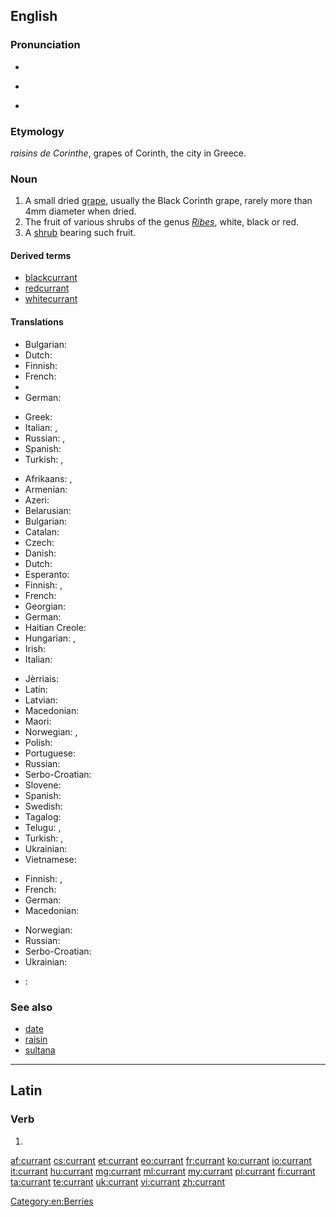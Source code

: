 ==English==

===Pronunciation===
* {{audio|en-uk-currant.ogg|Audio (UK)}}
* {{a|UK}} {{IPA|/ˈkʌɹənt/|lang=en}}
* {{a|US}} {{IPA|/ˈkɜːɹənt/|lang=en}}

===Etymology===
{{etyl|fr|en}} ''raisins de Corinthe'', grapes of Corinth, the city in Greece.

===Noun===
{{en-noun}}

# A small dried [[grape]], usually the Black Corinth grape, rarely more than 4mm diameter when dried.
# The fruit of various shrubs of the genus ''[[Ribes]]'', white, black or red.
# A [[shrub]] bearing such fruit.

====Derived terms====
* [[blackcurrant]]
* [[redcurrant]]
* [[whitecurrant]]

====Translations====
{{trans-top|small dried grape}}
* Bulgarian: {{t-|bg|стафида|f}}
* Dutch: {{t+|nl|krent|f}}
* Finnish: {{t+|fi|korintti}}
* French: {{t+|fr|raisin de Corinthe|m}}
* {{trreq|ka}}
* German: {{t+|de|Korinthe|f}}
{{trans-mid}}
* Greek: {{t-|el|κορινθιακή σταφίδα|f|tr=korinthiakí stafidá}}
* Italian: {{t-|it|uva di Corinto|f}}, {{t-|it|uva secca|f}}
* Russian: {{t+|ru|коринка|f|tr=korínka}}, {{t+|ru|сабза|f|tr=sabzá}}
* Spanish: {{t-|es|pasa de Corinto|f}}
* Turkish: {{t+|tr|kuş üzümü}}, {{t+|tr|Frenk üzümü}}
{{trans-bottom}}

{{trans-top|fruit}}
* Afrikaans: {{t-|af|aalbessievla}}, {{t+|af|aalbes}}
* Armenian: {{t-|hy|հաղարջ|tr=haġarǰ}}
* Azeri: {{t-|az|qarağat}}
* Belarusian: {{t-|be|парэчка|f|tr=parečka|sc=Cyrl}}
* Bulgarian: {{t-|bg|френско грозде|n}}
* Catalan: {{t-|ca|grosella|f}}
* Czech: {{t-|cs|rybíz|m}}
* Danish: {{t+|da|solbær}}
* Dutch: {{t+|nl|aalbes|f}}
* Esperanto: {{t-|eo|ribo}}
* Finnish: {{t+|fi|herukka}}, {{t+|fi|viinimarja}}
* French: {{t+|fr|groseille|f}}
* Georgian: {{t-|ka|მოცხარის|tr=mots'kharis|sc=Geor}}
* German: {{t+|de|Johannisbeere|f}}
* Haitian Creole: {{tø|ht|cotoneast}}
* Hungarian: {{t+|hu|ribizli}}, {{t+|hu|ribiszke}}
* Irish: {{t-|ga|cuiríní}}
* Italian: {{t+|it|ribes}}
{{trans-mid}}
* Jèrriais: {{tø|roa-jer|gradile|f}}
* Latin: {{t-|la|ribes|m}}
* Latvian: {{t+|lv|upene|f}}
* Macedonian: {{t-|mk|рибизла|f|tr=ríbizla}}
* Maori: {{t-|mi|karani}}
* Norwegian: {{t+|no|rips|m}}, {{t-|no|ripsbær|n}}
* Polish: {{t+|pl|porzeczka|f}}
* Portuguese: {{t+|pt|groselha|f}}
* Russian: {{t+|ru|смородина|f|tr=smoródina}}
* Serbo-Croatian: {{t-|sh|ribiz|m}}
* Slovene: {{t+|sl|ribez|m}}
* Spanish: {{t+|es|grosella}}
* Swedish: {{t-|sv|vinbär|n}}
* Tagalog: {{t-|tl|kurant}}
* Telugu: {{t+|te|ఎండుద్రాక్ష|tr=eṇḍudrākṣa|sc=Telu}}, {{t-|te|ಕರ್ರಂಟ್|tr=karraṇṭ|sc=Telu}}
* Turkish: {{t+|tr|kuş üzümü}}, {{t+|tr|Frenk üzümü}}
* Ukrainian: {{t-|uk|смородина|f|tr=smorodyna|sc=Cyrl}}
* Vietnamese: {{t-|vi|cây phúc bồn tử}}
{{trans-bottom}}

{{trans-top|bush}}
* Finnish: {{t+|fi|viinimarja}}, {{t-|fi|viinimarjapensas}}
* French: {{t+|fr|groseillier|m}}
* German: {{t+|de|Johannisbeere|f}}
* Macedonian: {{t-|mk|рибизла|f|tr=ríbizla}}
{{trans-mid}}
* Norwegian: {{t-|no|ripsbærbusk|c}}
* Russian: {{t+|ru|смородина|f|tr=smoródina}}
* Serbo-Croatian: {{t-|sh|ribiz|m}}
* Ukrainian: {{t-|uk|смородина|f|tr=smoródyna|sc=Cyrl}}
{{trans-bottom}}

{{checktrans-top}}
* {{ttbc|ka}}: {{t-|ka|მოცხარი|tr=moc'xari}}
{{trans-mid}}
{{trans-bottom}}

===See also===
* [[date]]
* [[raisin]]
* [[sultana]]

[[Category:en:Berries]]

----

==Latin==

===Verb===
{{la-verb-form|currant}}

# {{conjugation of|currō||3|p|pres|act|sub|lang=la}}{{la-conj-form-gloss|curro|3|p|pres|act|sub}}

[[af:currant]]
[[cs:currant]]
[[et:currant]]
[[eo:currant]]
[[fr:currant]]
[[ko:currant]]
[[io:currant]]
[[it:currant]]
[[hu:currant]]
[[mg:currant]]
[[ml:currant]]
[[my:currant]]
[[pl:currant]]
[[fi:currant]]
[[ta:currant]]
[[te:currant]]
[[uk:currant]]
[[vi:currant]]
[[zh:currant]]